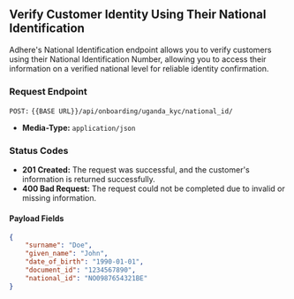 ## Verify Customer Identity Using Their National Identification

Adhere's National Identification endpoint allows you to verify customers using their National Identification Number, allowing you to access their information on a verified national level for reliable identity confirmation.

### Request Endpoint
`POST:` `{{BASE URL}}/api/onboarding/uganda_kyc/national_id/`

- **Media-Type:** `application/json`

### Status Codes
- **201 Created:** The request was successful, and the customer's information is returned successfully.
- **400 Bad Request:** The request could not be completed due to invalid or missing information.

#### Payload Fields

```json
{
    "surname": "Doe",
    "given_name": "John",
    "date_of_birth": "1990-01-01",
    "document_id": "1234567890",
    "national_id": "NO0987654321BE"
}
```

